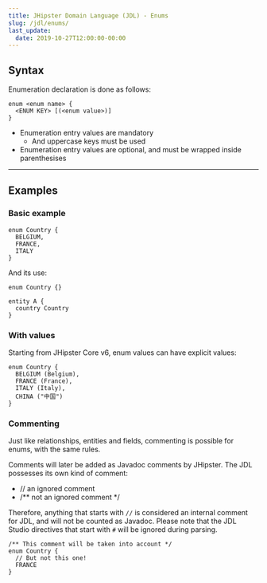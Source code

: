 ```yaml
---
title: JHipster Domain Language (JDL) - Enums
slug: /jdl/enums/
last_update:
  date: 2019-10-27T12:00:00-00:00
---
```


## Syntax

Enumeration declaration is done as follows:

```jdl
enum <enum name> {
  <ENUM KEY> [(<enum value>)]
}
```

  - Enumeration entry values are mandatory
    - And uppercase keys must be used
  - Enumeration entry values are optional, and must be wrapped inside parenthesises

---

## Examples

### Basic example

```jdl
enum Country {
  BELGIUM,
  FRANCE,
  ITALY
}
```

And its use:

```jdl
enum Country {}

entity A {
  country Country
}
```

### With values

Starting from JHipster Core v6, enum values can have explicit values:

```jdl
enum Country {
  BELGIUM (Belgium),
  FRANCE (France),
  ITALY (Italy),
  CHINA ("中国")
}
```

### Commenting

Just like relationships, entities and fields, commenting is possible for enums, with the same rules.

Comments will later be added as Javadoc comments by JHipster. The JDL possesses its own kind of comment:
  - // an ignored comment
  - /** not an ignored comment */

Therefore, anything that starts with `//` is considered an internal comment for JDL, and will not be counted as Javadoc.
Please note that the JDL Studio directives that start with `#` will be ignored during parsing.

```jdl
/** This comment will be taken into account */
enum Country {
  // But not this one!
  FRANCE
}
```

